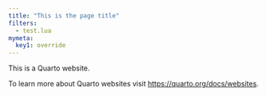 ```yaml
---
title: "This is the page title"
filters:
  - test.lua
mymeta:
  key1: override
---
```


This is a Quarto website.

To learn more about Quarto websites visit <https://quarto.org/docs/websites>.
